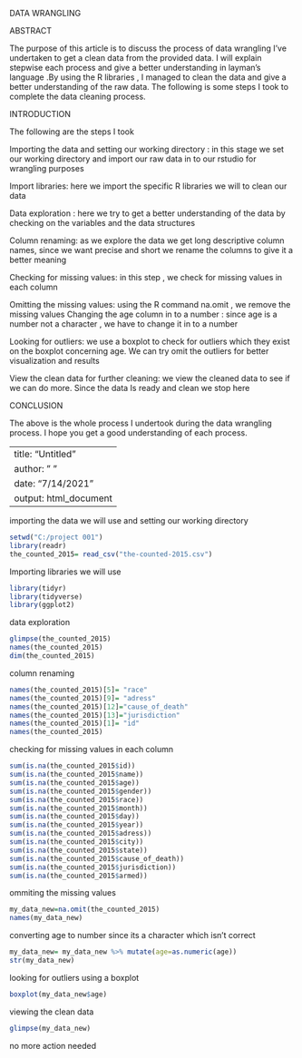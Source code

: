 DATA WRANGLING
 
ABSTRACT 

The purpose of this  article is to discuss the process of data wrangling I’ve undertaken to get a clean data from the provided data. I will explain stepwise each process and give a better understanding in layman’s language .By using the R libraries , I managed to clean the data and give a better understanding of the raw data. The following is some steps I took to complete the data cleaning process.

INTRODUCTION

The following are the steps I took

Importing the data and setting our working directory : in this stage we set our working directory and  import our raw data in to our rstudio for wrangling purposes

Import libraries: here we import the specific R libraries we will to clean our data

Data exploration : here we try to get a better understanding of the data by checking on the variables and the data structures

Column renaming: as we explore the data we get long descriptive column names, since we want precise and short we rename the columns to give it a better meaning

Checking for missing values: in this step , we check for missing values in each column

Omitting the missing values: using the R command na.omit , we remove the missing values
Changing the age column in to a number : since age is a number not a character , we have to change it in to a number

Looking for outliers: we use a boxplot to check for outliers which they exist on the boxplot concerning age. We can try omit the outliers for better visualization and results

View the clean data for further cleaning: we view the cleaned data to see if we can do more. Since the data Is ready and clean we stop here

CONCLUSION

The above is the whole process I undertook during the data wrangling process. I hope you get a good understanding of each process.



---
title: "Untitled"
author: "    "
date: "7/14/2021"
output: html_document
---

importing the data we will use and setting our working directory

```{r}
setwd("C:/project 001")
library(readr)
the_counted_2015= read_csv("the-counted-2015.csv")
```

Importing libraries we will use

```{r}
library(tidyr)
library(tidyverse)
library(ggplot2)
```

data exploration

```{r}
glimpse(the_counted_2015)
names(the_counted_2015)
dim(the_counted_2015)
```

column renaming 

```{r}
names(the_counted_2015)[5]= "race"
names(the_counted_2015)[9]= "adress"
names(the_counted_2015)[12]="cause_of_death"
names(the_counted_2015)[13]="jurisdiction"
names(the_counted_2015)[1]= "id"
names(the_counted_2015)
```

checking for missing values in each column

```{r}
sum(is.na(the_counted_2015$id))
sum(is.na(the_counted_2015$name))
sum(is.na(the_counted_2015$age))
sum(is.na(the_counted_2015$gender))
sum(is.na(the_counted_2015$race))
sum(is.na(the_counted_2015$month))
sum(is.na(the_counted_2015$day))
sum(is.na(the_counted_2015$year))
sum(is.na(the_counted_2015$adress))
sum(is.na(the_counted_2015$city))
sum(is.na(the_counted_2015$state))
sum(is.na(the_counted_2015$cause_of_death))
sum(is.na(the_counted_2015$jurisdiction))
sum(is.na(the_counted_2015$armed))
```

ommiting the missing values

```{r}
my_data_new=na.omit(the_counted_2015)
names(my_data_new)
```

converting age to number since its a character which isn't correct

```{r}
my_data_new= my_data_new %>% mutate(age=as.numeric(age))
str(my_data_new)
```

looking for  outliers using a boxplot

```{r}
boxplot(my_data_new$age)

```
 
 viewing the clean data
 
```{r}
glimpse(my_data_new)
```
 
 no more action needed
 
 
 
 
 
 
 



